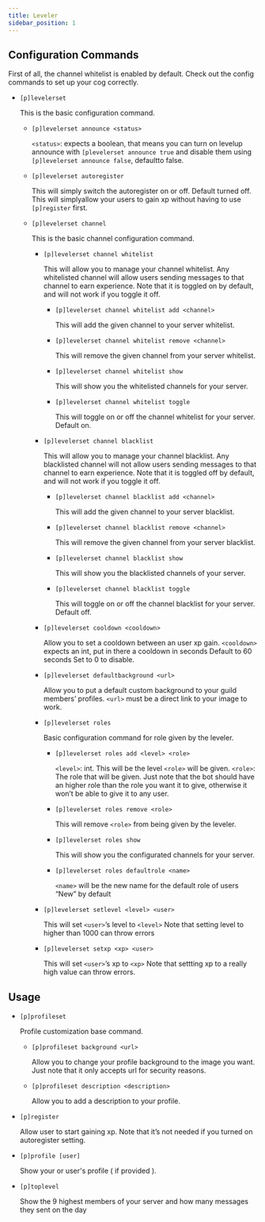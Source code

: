 ```yaml
---
title: Leveler
sidebar_position: 1
---
```


## Configuration Commands

First of all, the channel whitelist is enabled by default. Check out the config commands to set up your cog correctly.

  * `[p]levelerset`

    This is the basic configuration command.
    
    * `[p]levelerset announce <status>`

      `<status>`: expects a boolean, that means you can turn on levelup announce with `[plevelerset announce true` and disable them using `[p]levelerset announce false`, defaultto false.

    * `[p]levelerset autoregister`

      This will simply switch the autoregister on or off. Default turned off. This will simplyallow your users to gain xp without having to use `[p]register` first.

    * `[p]levelerset channel`

      This is the basic channel configuration command.

      * `[p]levelerset channel whitelist`

        This will allow you to manage your channel whitelist. Any whitelisted channel will allow users sending messages to that channel to earn experience. Note that it is toggled on by default, and will not work if you toggle it off.
        
        * `[p]levelerset channel whitelist add <channel>` <br />

          This will add the given channel to your server whitelist.

        * `[p]levelerset channel whitelist remove <channel>` <br />

          This will remove the given channel from your server whitelist.

        * `[p]levelerset channel whitelist show` <br />

          This will show you the whitelisted channels for your server.

        * `[p]levelerset channel whitelist toggle` <br />

          This will toggle on or off the channel whitelist for your server. Default on.
      
      * `[p]levelerset channel blacklist`

        This will allow you to manage your channel blacklist. Any blacklisted channel will not allow users sending messages to that channel to earn experience. Note that it is toggled off by default, and will not work if you toggle it off.

        * `[p]levelerset channel blacklist add <channel>`

          This will add the given channel to your server blacklist.

        * `[p]levelerset channel blacklist remove <channel>`
        
          This will remove the given channel from your server blacklist.

        * `[p]levelerset channel blacklist show`

          This will show you the blacklisted channels of your server.
        
        * `[p]levelerset channel blacklist toggle`

          This will toggle on or off the channel blacklist for your server. Default off.

      * `[p]levelerset cooldown <cooldown>`

        Allow you to set a cooldown between an user xp gain. `<cooldown>` expects an int, put in there a cooldown in seconds Default to 60 seconds Set to 0 to disable.

      * `[p]levelerset defaultbackground <url>`

        Allow you to put a default custom background to your guild members’ profiles. `<url>` must be a direct link to your image to work.

      * `[p]levelerset roles`

        Basic configuration command for role given by the leveler.

        * `[p]levelerset roles add <level> <role>`
          
          `<level>`: int. This will be the level `<role>` will be given. `<role>`: The role that will be given. Just note that the bot should have an higher role than the role you want it to give, otherwise it won’t be able to give it to any user.

        * `[p]levelerset roles remove <role>`

          This will remove `<role>` from being given by the leveler.
        
        * `[p]levelerset roles show`

          This will show you the configurated channels for your server.

        * `[p]levelerset roles defaultrole <name>`

          `<name>` will be the new name for the default role of users “New” by default

      * `[p]levelerset setlevel <level> <user>`

        This will set `<user>`’s level to `<level>` Note that setting level to higher than 1000 can throw errors
        
      * `[p]levelerset setxp <xp> <user>`
          
        This will set `<user>`’s xp to `<xp>` Note that settting xp to a really high value can throw errors.

## Usage

* `[p]profileset`

  Profile customization base command.

  * `[p]profileset background <url>`

    Allow you to change your profile background to the image you want. Just note that it only accepts url for security reasons.

  * `[p]profileset description <description>`

    Allow you to add a description to your profile.

* `[p]register`

  Allow user to start gaining xp. Note that it’s not needed if you turned on autoregister setting.

* `[p]profile [user]`

  Show your or user's profile ( if provided ).

* `[p]toplevel`

  Show the 9 highest members of your server and how many messages they sent on the day          